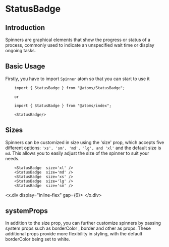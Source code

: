 

<MDXWrapper>
<Head>
	<title>StatusBadge Doc | OORSIG</title>
</Head>

# StatusBadge

## Introduction

Spinners are graphical elements that show the progress or status of a process, commonly used to indicate an unspecified wait time or display ongoing tasks.

## Basic Usage

Firstly, you have to import `Spinner` atom so that you can start to use it

```
	import { StatusBadge } from "@atoms/StatusBadge";

	or

	import { StatusBadge } from "@atoms/index";

	<StatusBadge/>
```

## Sizes

Spinners can be customized in size using the 'size' prop, which accepts five different options: `'xs', 'sm', 'md', 'lg', and 'xl'` and the default size is `md`. This allows you to easily adjust the size of the spinner to suit your needs.

```
	<StatusBadge  size='xl' />
	<StatusBadge  size='md' />
	<StatusBadge  size='xs' />
	<StatusBadge  size='lg' />
	<StatusBadge  size='sm' />
```

<x.div display="inline-flex" gap={6}>
	<StatusBadge  size='xl' />
	<StatusBadge  size='md' />
	<StatusBadge  size='xs' />
	<StatusBadge  size='lg' />
	<StatusBadge  size='sm' />
</x.div>

## systemProps

In addition to the size prop, you can further customize spinners by passing system props such as borderColor , border and other as props. These additional props provide more flexibility in styling, with the default borderColor being set to white.


</MDXWrapper>

